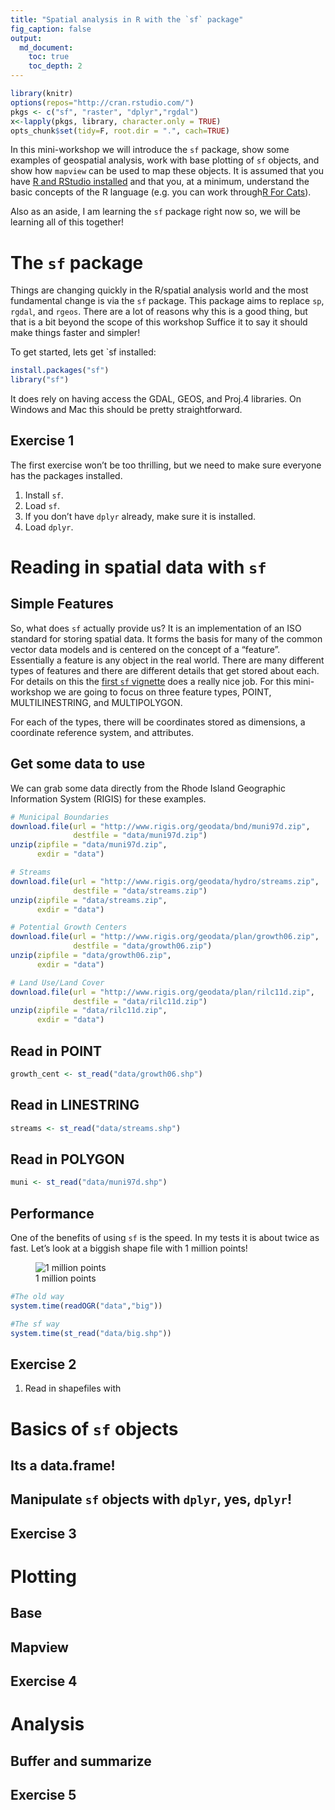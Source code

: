 ```yaml
---
title: "Spatial analysis in R with the `sf` package"
fig_caption: false
output:
  md_document:
    toc: true
    toc_depth: 2
---
```


```r
library(knitr)
options(repos="http://cran.rstudio.com/")
pkgs <- c("sf", "raster", "dplyr","rgdal")
x<-lapply(pkgs, library, character.only = TRUE)
opts_chunk$set(tidy=F, root.dir = ".", cach=TRUE)
```

In this mini-workshop we will introduce the `sf` package, show some examples of geospatial analysis, work with base plotting of `sf` objects, and show how `mapview` can be used to map these objects. It is assumed that you have [R and RStudio installed](https://github.com/rhodyrstats/intro_r_workshop#software) and that you, at a minimum, understand the basic concepts of the R language (e.g. you can work through[R For Cats](https://rforcats.net)).

Also as an aside, I am learning the `sf` package right now so, we will be learning all of this together!

# The `sf` package

Things are changing quickly in the R/spatial analysis world and the most fundamental change is via the `sf` package.  This package aims to replace `sp`, `rgdal`, and `rgeos`.  There are a lot of reasons why this is a good thing, but that is a bit beyond the scope of this workshop  Suffice it to say it should make things faster and simpler!

To get started, lets get `sf installed:

```r
install.packages("sf")
library("sf")
```

It does rely on having access the GDAL, GEOS, and Proj.4 libraries.  On Windows and Mac this should be pretty straightforward.

## Exercise 1
The first exercise won't be too thrilling, but we need to make sure everyone has the packages installed. 

1. Install `sf`.
2. Load `sf`.
3. If you don't have `dplyr` already, make sure it is installed.
4. Load `dplyr`.

# Reading in spatial data with `sf`

## Simple Features 
So, what does `sf` actually provide us?  It is an implementation of an ISO standard for storing spatial data.  It forms the basis for many of the common vector data models and is centered on the concept of a "feature".  Essentially a feature is any object in the real world.  There are many different types of features and there are different details that get stored about each. For details on this the [first `sf` vignette](https://cran.r-project.org/web/packages/sf/vignettes/sf1.html) does a really nice job.  For this mini-workshop we are going to focus on three feature types, POINT, MULTILINESTRING, and MULTIPOLYGON.  

For each of the types, there will be coordinates stored as dimensions, a coordinate reference system, and attributes.  

## Get some data to use

We can grab some data directly from the Rhode Island Geographic Information System (RIGIS) for these examples.  

```r
# Municipal Boundaries
download.file(url = "http://www.rigis.org/geodata/bnd/muni97d.zip",
              destfile = "data/muni97d.zip")
unzip(zipfile = "data/muni97d.zip", 
      exdir = "data")

# Streams
download.file(url = "http://www.rigis.org/geodata/hydro/streams.zip",
              destfile = "data/streams.zip")
unzip(zipfile = "data/streams.zip", 
      exdir = "data")

# Potential Growth Centers
download.file(url = "http://www.rigis.org/geodata/plan/growth06.zip",
              destfile = "data/growth06.zip")
unzip(zipfile = "data/growth06.zip", 
      exdir = "data")

# Land Use/Land Cover
download.file(url = "http://www.rigis.org/geodata/plan/rilc11d.zip",
              destfile = "data/rilc11d.zip")
unzip(zipfile = "data/rilc11d.zip", 
      exdir = "data")
```

## Read in POINT
```r
growth_cent <- st_read("data/growth06.shp")
```

## Read in LINESTRING

```r
streams <- st_read("data/streams.shp")
```


## Read in POLYGON
```r
muni <- st_read("data/muni97d.shp")
```

## Performance

One of the benefits of using `sf` is the speed.  In my tests it is about twice as fast.  Let's look at a biggish shape file with 1 million points!

![1 million points](https://media4.giphy.com/media/13B1WmJg7HwjGU/giphy.gif)

```r
#The old way
system.time(readOGR("data","big"))

#The sf way
system.time(st_read("data/big.shp"))
```

## Exercise 2

1. Read in shapefiles with 

# Basics of `sf` objects

## Its a data.frame!

## Manipulate `sf` objects with `dplyr`, yes, `dplyr`!

## Exercise 3

# Plotting

## Base

## Mapview

## Exercise 4

# Analysis

## Buffer and summarize

## Exercise 5


